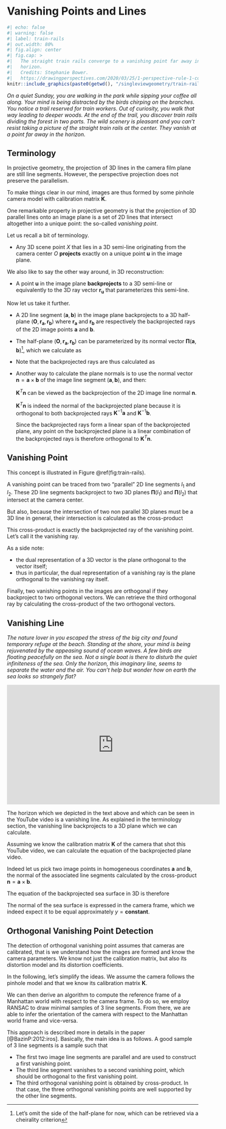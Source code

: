 # Vanishing Points and Lines

```r
#| echo: false
#| warning: false
#| label: train-rails
#| out.width: 80%
#| fig.align: center
#| fig.cap: >
#|   The straight train rails converge to a vanishing point far away in the
#|   horizon.
#|   Credits: Stephanie Bower.
#|   https://drawingperspectives.com/2020/03/25/1-perspective-rule-1-converging-lines/.
knitr::include_graphics(paste0(getwd(), "/singleviewgeometry/train-rails.jpg"))
```

*On a quiet Sunday, you are walking in the park while sipping your coffee all
along. Your mind is being distracted by the birds chirping on the branches. You
notice a trail reserved for train workers. Out of curiosity, you walk that way
leading to deeper woods. At the end of the trail, you discover train rails
dividing the forest in two parts. The wild scenery is pleasant and you can't
resist taking a picture of the straight train rails at the center. They vanish
at a point far away in the horizon.*

## Terminology

In projective geometry, the projection of 3D lines in the camera film plane are
still line segments. However, the perspective projection does not preserve the
parallelism.

To make things clear in our mind, images are thus formed by some pinhole camera
model with calibration matrix $\mathbf{K}$.

One remarkable property in projective geometry is that the projection of 3D
parallel lines onto an image plane is a set of 2D lines that intersect
altogether into a unique point: the so-called *vanishing point*.

Let us recall a bit of terminology.

- Any 3D scene point $X$ that lies in a 3D semi-line originating from the camera
  center $O$ **projects** exactly on a unique point $\mathbf{u}$ in the image
  plane.

We also like to say the other way around, in 3D reconstruction:

- A point $\mathbf{u}$ in the image plane **backprojects** to a 3D semi-line or
  equivalently to the 3D ray vector $\mathbf{r}_\mathbf{u}$ that parameterizes
  this semi-line.

Now let us take it further.

- A 2D line segment $(\mathbf{a}, \mathbf{b})$ in the image plane backprojects to
  a 3D half-plane $(\mathbf{O}, \mathbf{r}_\mathbf{a}, \mathbf{r}_\mathbf{b})$
  where $\mathbf{r}_\mathbf{a}$ and $\mathbf{r}_\mathbf{b}$ are respectively the
  backprojected rays of the 2D image points $\mathbf{a}$ and $\mathbf{b}$.

- The half-plane $(\mathbf{O}, \mathbf{r}_\mathbf{a}, \mathbf{r}_\mathbf{b})$
  can be parameterized by its normal vector $\mathbf{\Pi}(\mathbf{a},
  \mathbf{b})$^[Let's omit the side of the half-plane for now, which can be
  retrieved via a cheirality criterion], which we calculate as

  \begin{equation}
  \mathbf{\Pi}(\mathbf{a}, \mathbf{b}) =
    \mathbf{r}_\mathbf{a} \times \mathbf{r}_\mathbf{b}.
  \end{equation}

- Note that the backprojected rays are thus calculated as

  \begin{align*}
    \mathbf{r}_\mathbf{a} &= \mathbf{K}^{-1} \mathbf{a} \\
    %
    \mathbf{r}_\mathbf{b} &= \mathbf{K}^{-1} \mathbf{b}.
  \end{align*}

- Another way to calculate the plane normals is to use the normal vector
  $\mathbf{n} = \mathbf{a} \times \mathbf{b}$ of the image line segment
  $(\mathbf{a}, \mathbf{b})$, and then:

  \begin{equation}
  \mathbf{\Pi}(\mathbf{a}, \mathbf{b}) =
    \mathbf{K}^T \mathbf{n}.
  \end{equation}

  $\mathbf{K}^T \mathbf{n}$ can be viewed as the backprojection of the 2D image line
  normal $\mathbf{n}$.

  $\mathbf{K}^T \mathbf{n}$ is indeed the normal of the backprojected plane
  because it is orthogonal to both backprojected rays $\mathbf{K}^{-1}
  \mathbf{a}$ and $\mathbf{K}^{-1} \mathbf{b}$.

  Since the backprojected rays form a linear span of the backprojected plane,
  any point on the backprojected plane is a linear combination of the
  backprojected rays is therefore orthogonal to $\mathbf{K}^T \mathbf{n}$.

## Vanishing Point

This concept is illustrated in Figure \@ref(fig:train-rails).

A vanishing point can be traced from two "parallel" 2D line segments $l_1$ and
$l_2$. These 2D line segments backproject to two 3D planes $\mathbf{\Pi}(l_1)$
and $\mathbf{\Pi}(l_2)$ that intersect at the camera center.

But also, because the intersection of two non parallel 3D planes must be a 3D
line in general, their intersection is calculated as the cross-product

  \begin{equation}
    \mathbf{\Pi}(l_1) \times \mathbf{\Pi}(l_2).
  \end{equation}

This cross-product is exactly the backprojected ray of the vanishing point.
Let's call it the vanishing ray.

As a side note:

- the dual representation of a 3D vector is the plane orthogonal to the
  vector itself;
- thus in particular, the dual representation of a vanishing ray is the plane
  orthogonal to the vanishing ray itself.

Finally, two vanishing points in the images are orthogonal if they backproject to two
orthogonal vectors. We can retrieve the third orthogonal ray by calculating the
cross-product of the two orthogonal vectors.

\begin{equation}
  \mathbf{\Pi}(l_3) = \mathbf{\Pi}(l_1) \times \mathbf{\Pi}(l_2).
\end{equation}

## Vanishing Line

*The nature lover in you escaped the stress of the big city and found temporary
refuge at the beach. Standing at the shore, your mind is being rejuvenated by
the appeasing sound of ocean waves. A few birds are floating peacefully on the
sea. Not a single boat is there to disturb the quiet infiniteness of the sea.
Only the horizon, this imaginary line, seems to separate the water and the air.
You can't help but wonder how on earth the sea looks so strangely flat?*

<p align="center">
<iframe width="560" height="315" src="https://www.youtube.com/embed/LdsTydS4eww" frameborder="0" allowfullscreen></iframe>
</p>

The horizon which we depicted in the text above and which can be seen in the YouTube
video is a vanishing line. As explained in the terminology section, the
vanishing line backprojects to a 3D plane which we can calculate.

Assuming we know the calibration matrix $\mathbf{K}$ of the camera that shot
this YouTube video, we can calculate the equation of the backprojected plane
video.

Indeed let us pick two image points in homogeneous coordinates $\mathbf{a}$ and
$\mathbf{b}$, the normal of the associated line segments calculated by the
cross-product $\mathbf{n} = \mathbf{a} \times \mathbf{b}$.

The equation of the backprojected sea surface in 3D is therefore

\begin{equation}
  \mathbf{\Pi}_\textrm{sea} = \mathbf{K}^T (\mathbf{a} \times \mathbf{b}).
\end{equation}

The normal of the sea surface is expressed in the camera frame, which we indeed
expect it to be equal approximately $y = \mathbf{constant}$.




## Orthogonal Vanishing Point Detection

The detection of orthogonal vanishing point assumes that cameras are calibrated,
that is we understand how the images are formed and know the camera parameters.
We know not just the calibration matrix, but also its distortion model and its
distortion coefficients.

In the following, let's simplify the ideas. We assume the camera follows the
pinhole model and that we know its calibration matrix $\mathbf{K}$.

We can then derive an algorithm to compute the reference frame of a Manhattan
world with respect to the camera frame. To do so, we employ RANSAC to draw
minimal samples of 3 line segments. From there, we are able to infer the
orientation of the camera with respect to the Manhattan world frame and
vice-versa.

This approach is described more in details in the paper [@BazinP:2012:iros].
Basically, the main idea is as follows. A good sample of 3 line segments is a sample
such that

- The first two image line segments are parallel and are used to construct a
  first vanishing point.
- The third line segment vanishes to a second vanishing point, which should be
  orthogonal to the first vanishing point.
- The third orthogonal vanishing point is obtained by cross-product.
In that case, the three orthogonal vanishing points are well supported by the
other line segments.

